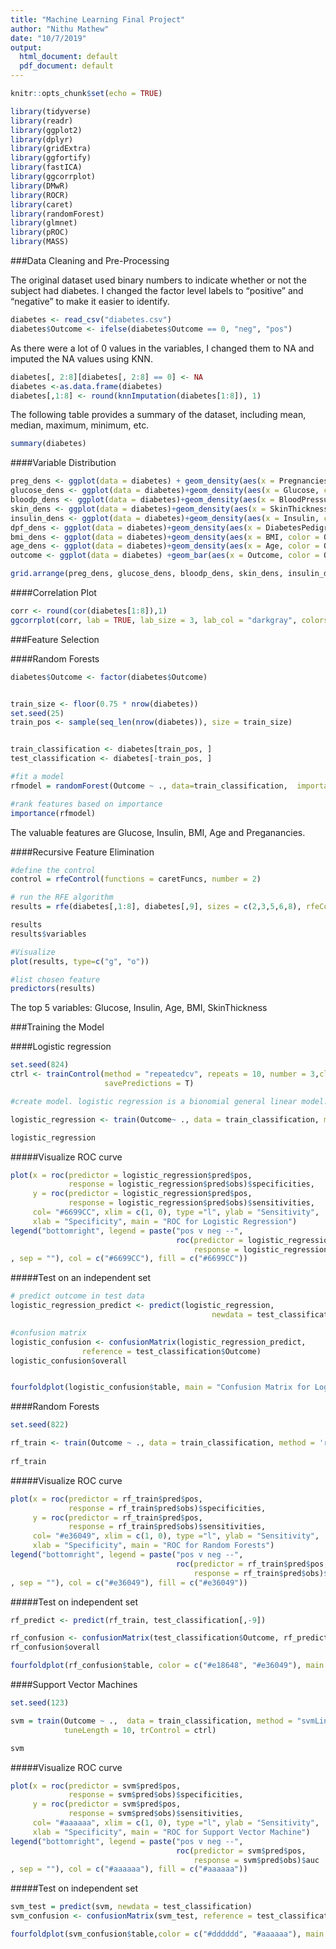 ```yaml
---
title: "Machine Learning Final Project"
author: "Nithu Mathew"
date: "10/7/2019"
output:
  html_document: default
  pdf_document: default
---
```


```r
knitr::opts_chunk$set(echo = TRUE)
```

```r
library(tidyverse)
library(readr)
library(ggplot2)
library(dplyr)
library(gridExtra)
library(ggfortify)
library(fastICA)
library(ggcorrplot)
library(DMwR)
library(ROCR)
library(caret)
library(randomForest)
library(glmnet)
library(pROC)
library(MASS)

```

###Data Cleaning and Pre-Processing

The original dataset used binary numbers to indicate whether or not the subject had diabetes. I changed the factor level labels to "positive" and "negative" to make it easier to identify. 
  
```r
diabetes <- read_csv("diabetes.csv")
diabetes$Outcome <- ifelse(diabetes$Outcome == 0, "neg", "pos")

```

As there were a lot of 0 values in the variables, I changed them to NA and imputed the NA values using KNN.

```r
diabetes[, 2:8][diabetes[, 2:8] == 0] <- NA
diabetes <-as.data.frame(diabetes)
diabetes[,1:8] <- round(knnImputation(diabetes[1:8]), 1)
```

The following table provides a summary of the dataset, including mean, median, maximum, minimum, etc. 
  
```r
summary(diabetes)
```

####Variable Distribution 
```r
preg_dens <- ggplot(data = diabetes) + geom_density(aes(x = Pregnancies, color = Outcome, fill = Outcome), alpha = 0.4) + theme(legend.position = "none")
glucose_dens <- ggplot(data = diabetes)+geom_density(aes(x = Glucose, color = Outcome, fill = Outcome), alpha = 0.4) + theme(legend.position = "none")
bloodp_dens <- ggplot(data = diabetes)+geom_density(aes(x = BloodPressure, color = Outcome, fill = Outcome), alpha = 0.4) + theme(legend.position = "none")
skin_dens <- ggplot(data = diabetes)+geom_density(aes(x = SkinThickness, color = Outcome, fill = Outcome), alpha = 0.4) + theme(legend.position = "none")
insulin_dens <- ggplot(data = diabetes)+geom_density(aes(x = Insulin, color = Outcome, fill = Outcome), alpha = 0.4) + theme(legend.position = "none")
dpf_dens <- ggplot(data = diabetes)+geom_density(aes(x = DiabetesPedigreeFunction, color = Outcome, fill = Outcome), alpha = 0.4) + theme(legend.position = "none")
bmi_dens <- ggplot(data = diabetes)+geom_density(aes(x = BMI, color = Outcome, fill = Outcome), alpha = 0.4) + theme(legend.position = "none")
age_dens <- ggplot(data = diabetes)+geom_density(aes(x = Age, color = Outcome, fill = Outcome), alpha = 0.4) + theme(legend.position = "none")
outcome <- ggplot(data = diabetes) +geom_bar(aes(x = Outcome, color = Outcome, fill = Outcome), alpha = 0.4) + theme(legend.position = "right")

grid.arrange(preg_dens, glucose_dens, bloodp_dens, skin_dens, insulin_dens, bmi_dens, dpf_dens, age_dens, outcome, nrow = 3, ncol = 3)
```

####Correlation Plot
```r
corr <- round(cor(diabetes[1:8]),1)
ggcorrplot(corr, lab = TRUE, lab_size = 3, lab_col = "darkgray", colors = c("#6D9EC1", "white", "#E46726"))
```

###Feature Selection

####Random Forests
```r
diabetes$Outcome <- factor(diabetes$Outcome)


train_size <- floor(0.75 * nrow(diabetes))
set.seed(25)
train_pos <- sample(seq_len(nrow(diabetes)), size = train_size)


train_classification <- diabetes[train_pos, ]
test_classification <- diabetes[-train_pos, ]

#fit a model
rfmodel = randomForest(Outcome ~ ., data=train_classification,  importance = TRUE, oob.times = 15, confusion = TRUE)

#rank features based on importance 
importance(rfmodel)
```

The valuable features are Glucose, Insulin, BMI, Age and Preganancies.

####Recursive Feature Elimination

```r
#define the control 
control = rfeControl(functions = caretFuncs, number = 2)

# run the RFE algorithm
results = rfe(diabetes[,1:8], diabetes[,9], sizes = c(2,3,5,6,8), rfeControl = control, method = "svmRadial")

results
results$variables

#Visualize
plot(results, type=c("g", "o"))

#list chosen feature
predictors(results)
```

The top 5 variables:
   Glucose, Insulin, Age, BMI, SkinThickness
   
   
   
###Training the Model

####Logistic regression

```r
set.seed(824)
ctrl <- trainControl(method = "repeatedcv", repeats = 10, number = 3,classProbs = T,
                     savePredictions = T)

#create model. logistic regression is a bionomial general linear model. 

logistic_regression <- train(Outcome~ ., data = train_classification, method = "glm", family= "binomial", trControl = ctrl)

logistic_regression
```

#####Visualize ROC curve 
```r
plot(x = roc(predictor = logistic_regression$pred$pos,
             response = logistic_regression$pred$obs)$specificities, 
     y = roc(predictor = logistic_regression$pred$pos, 
             response = logistic_regression$pred$obs)$sensitivities,
     col= "#6699CC", xlim = c(1, 0), type ="l", ylab = "Sensitivity",
     xlab = "Specificity", main = "ROC for Logistic Regression")
legend("bottomright", legend = paste("pos v neg --", 
                                     roc(predictor = logistic_regression$pred$pos,
                                         response = logistic_regression$pred$obs)$auc
, sep = ""), col = c("#6699CC"), fill = c("#6699CC"))
```

#####Test on an independent set
```r
# predict outcome in test data
logistic_regression_predict <- predict(logistic_regression, 
                                             newdata = test_classification[,-9])

#confusion matrix
logistic_confusion <- confusionMatrix(logistic_regression_predict, 
                reference = test_classification$Outcome)
logistic_confusion$overall


fourfoldplot(logistic_confusion$table, main = "Confusion Matrix for Logistic Regression")
```

####Random Forests

```r
set.seed(822)

rf_train <- train(Outcome ~ ., data = train_classification, method = 'rf', tuneLength = 7, metric = 'Accuracy', trControl = ctrl)
                   
rf_train
```

#####Visualize ROC curve
```r
plot(x = roc(predictor = rf_train$pred$pos,
             response = rf_train$pred$obs)$specificities, 
     y = roc(predictor = rf_train$pred$pos, 
             response = rf_train$pred$obs)$sensitivities,
     col= "#e36049", xlim = c(1, 0), type ="l", ylab = "Sensitivity",
     xlab = "Specificity", main = "ROC for Random Forests")
legend("bottomright", legend = paste("pos v neg --", 
                                     roc(predictor = rf_train$pred$pos,
                                         response = rf_train$pred$obs)$auc
, sep = ""), col = c("#e36049"), fill = c("#e36049"))
```

#####Test on independent set
```r
rf_predict <- predict(rf_train, test_classification[,-9])

rf_confusion <- confusionMatrix(test_classification$Outcome, rf_predict)
rf_confusion$overall

fourfoldplot(rf_confusion$table, color = c("#e18648", "#e36049"), main = "Confusion Matrix for Random Forestsr4")
```

####Support Vector Machines

```r
set.seed(123)

svm = train(Outcome ~ .,  data = train_classification, method = "svmLinear", 
            tuneLength = 10, trControl = ctrl)

svm
```

#####Visualize ROC curve

```r
plot(x = roc(predictor = svm$pred$pos,
             response = svm$pred$obs)$specificities, 
     y = roc(predictor = svm$pred$pos, 
             response = svm$pred$obs)$sensitivities,
     col= "#aaaaaa", xlim = c(1, 0), type ="l", ylab = "Sensitivity",
     xlab = "Specificity", main = "ROC for Support Vector Machine")
legend("bottomright", legend = paste("pos v neg --", 
                                     roc(predictor = svm$pred$pos,
                                         response = svm$pred$obs)$auc
, sep = ""), col = c("#aaaaaa"), fill = c("#aaaaaa"))

```

#####Test on independent set 

```r
svm_test = predict(svm, newdata = test_classification)
svm_confusion <- confusionMatrix(svm_test, reference = test_classification$Outcome)

fourfoldplot(svm_confusion$table,color = c("#dddddd", "#aaaaaa"), main = "Confusion Matrix for Support Vector Machine")
```



   
